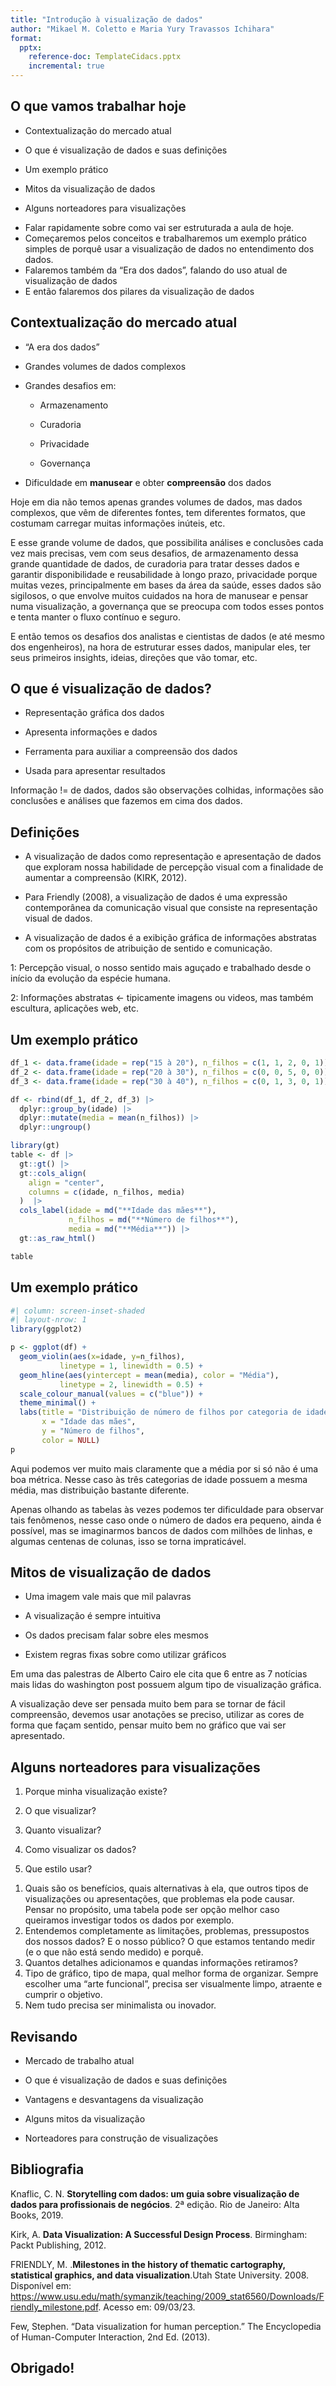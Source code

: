 ```yaml
---
title: "Introdução à visualização de dados"
author: "Mikael M. Coletto e Maria Yury Travassos Ichihara"
format: 
  pptx:
    reference-doc: TemplateCidacs.pptx
    incremental: true
---
```


## O que vamos trabalhar hoje

::: incremental
-   Contextualização do mercado atual

-   O que é visualização de dados e suas definições

-   Um exemplo prático

-   Mitos da visualização de dados

-   Alguns norteadores para visualizações
:::

::: notes
-   Falar rapidamente sobre como vai ser estruturada a aula de hoje.
-   Começaremos pelos conceitos e trabalharemos um exemplo prático simples de porquê usar a visualização de dados no entendimento dos dados.
-   Falaremos também da "Era dos dados", falando do uso atual de visualização de dados
-   E então falaremos dos pilares da visualização de dados
:::

## Contextualização do mercado atual

::: incremental
-   "A era dos dados"

-   Grandes volumes de dados complexos

-   Grandes desafios em:

    -   Armazenamento

    -   Curadoria

    -   Privacidade

    -   Governança

-   Dificuldade em **manusear** e obter **compreensão** dos dados
:::

::: notes
Hoje em dia não temos apenas grandes volumes de dados, mas dados complexos, que vêm de diferentes fontes, tem diferentes formatos, que costumam carregar muitas informações inúteis, etc.

E esse grande volume de dados, que possibilita análises e conclusões cada vez mais precisas, vem com seus desafios, de armazenamento dessa grande quantidade de dados, de curadoria para tratar desses dados e garantir disponibilidade e reusabilidade à longo prazo, privacidade porque muitas vezes, principalmente em bases da área da saúde, esses dados são sigilosos, o que envolve muitos cuidados na hora de manusear e pensar numa visualização, a governança que se preocupa com todos esses pontos e tenta manter o fluxo contínuo e seguro.

E então temos os desafios dos analistas e cientistas de dados (e até mesmo dos engenheiros), na hora de estruturar esses dados, manipular eles, ter seus primeiros insights, ideias, direções que vão tomar, etc.
:::

## O que é visualização de dados?

::: incremental
-   Representação gráfica dos dados

-   Apresenta informações e dados

-   Ferramenta para auxiliar a compreensão dos dados

-   Usada para apresentar resultados
:::

::: notes
Informação != de dados, dados são observações colhidas, informações são conclusões e análises que fazemos em cima dos dados.
:::

## Definições 

::: incremental
-   A visualização de dados como representação e apresentação de dados que exploram nossa habilidade de percepção visual com a finalidade de aumentar a compreensão (KIRK, 2012).

-   Para Friendly (2008), a visualização de dados é uma expressão contemporânea da comunicação visual que consiste na representação visual de dados.

-   A visualização de dados é a exibição gráfica de informações abstratas com os propósitos de atribuição de sentido e comunicação.
:::

::: notes
1: Percepção visual, o nosso sentido mais aguçado e trabalhado desde o início da evolução da espécie humana.

2: Informações abstratas <- tipicamente imagens ou videos, mas também escultura, aplicações web, etc.
:::

## Um exemplo prático

```r
df_1 <- data.frame(idade = rep("15 à 20"), n_filhos = c(1, 1, 2, 0, 1))
df_2 <- data.frame(idade = rep("20 à 30"), n_filhos = c(0, 0, 5, 0, 0))
df_3 <- data.frame(idade = rep("30 à 40"), n_filhos = c(0, 1, 3, 0, 1))

df <- rbind(df_1, df_2, df_3) |> 
  dplyr::group_by(idade) |> 
  dplyr::mutate(media = mean(n_filhos)) |> 
  dplyr::ungroup()

library(gt)
table <- df |> 
  gt::gt() |> 
  gt::cols_align(
    align = "center",
    columns = c(idade, n_filhos, media)
  )  |> 
  cols_label(idade = md("**Idade das mães**"),
             n_filhos = md("**Número de filhos**"),
             media = md("**Média**")) |> 
  gt::as_raw_html()

table
```

## Um exemplo prático

```r
#| column: screen-inset-shaded
#| layout-nrow: 1
library(ggplot2)

p <- ggplot(df) +
  geom_violin(aes(x=idade, y=n_filhos),
           linetype = 1, linewidth = 0.5) +
  geom_hline(aes(yintercept = mean(media), color = "Média"),
           linetype = 2, linewidth = 0.5) +
  scale_colour_manual(values = c("blue")) +
  theme_minimal() +
  labs(title = "Distribuição de número de filhos por categoria de idade",
       x = "Idade das mães",
       y = "Número de filhos",
       color = NULL)
p
```

::: notes
Aqui podemos ver muito mais claramente que a média por si só não é uma boa métrica. Nesse caso às três categorias de idade possuem a mesma média, mas distribuição bastante diferente.

Apenas olhando as tabelas às vezes podemos ter dificuldade para observar tais fenômenos, nesse caso onde o número de dados era pequeno, ainda é possível, mas se imaginarmos bancos de dados com milhões de linhas, e algumas centenas de colunas, isso se torna impraticável.
:::

## Mitos de visualização de dados

::: incremental
-   Uma imagem vale mais que mil palavras

-   A visualização é sempre intuitiva

-   Os dados precisam falar sobre eles mesmos

-   Existem regras fixas sobre como utilizar gráficos
:::

::: notes
Em uma das palestras de Alberto Cairo ele cita que 6 entre as 7 notícias mais lidas do washington post possuem algum tipo de visualização gráfica.

A visualização deve ser pensada muito bem para se tornar de fácil compreensão, devemos usar anotações se preciso, utilizar as cores de forma que façam sentido, pensar muito bem no gráfico que vai ser apresentado.
:::

## Alguns norteadores para visualizações

::: incremental
1.  Porque minha visualização existe?

2.  O que visualizar?

3.  Quanto visualizar?

4.  Como visualizar os dados?

5.  Que estilo usar?
:::

::: notes
1.  Quais são os benefícios, quais alternativas à ela, que outros tipos de visualizações ou apresentações, que problemas ela pode causar. Pensar no propósito, uma tabela pode ser opção melhor caso queiramos investigar todos os dados por exemplo.
2.  Entendemos completamente as limitações, problemas, pressupostos dos nossos dados? E o nosso público? O que estamos tentando medir (e o que não está sendo medido) e porquê.
3.  Quantos detalhes adicionamos e quandas informações retiramos?
4.  Tipo de gráfico, tipo de mapa, qual melhor forma de organizar. Sempre escolher uma "arte funcional", precisa ser visualmente limpo, atraente e cumprir o objetivo.
5.  Nem tudo precisa ser minimalista ou inovador.
:::

## Revisando

::: incremental

- Mercado de trabalho atual

- O que é visualização de dados e suas definições

- Vantagens e desvantagens da visualização

- Alguns mitos da visualização

- Norteadores para construção de visualizações
:::

## Bibliografia

<p class="bibliografia">Knaflic, C. N. **Storytelling com dados: um guia sobre visualização de dados para profissionais de negócios**. 2ª edição. Rio de Janeiro: Alta Books, 2019.</p>

<p class="bibliografia">Kirk, A. **Data Visualization: A Successful Design Process**. Birmingham: Packt Publishing, 2012.</p>

<p class="bibliografia">FRIENDLY, M. .**Milestones in the history of thematic cartography, statistical graphics, and data visualization**.Utah State University. 2008. Disponível em: <https://www.usu.edu/math/symanzik/teaching/2009_stat6560/Downloads/Friendly_milestone.pdf>. Acesso em: 09/03/23.</p>

<p class="bibliografia">Few, Stephen. "Data visualization for human perception." The Encyclopedia of Human-Computer Interaction, 2nd Ed. (2013).</p>


## Obrigado!
